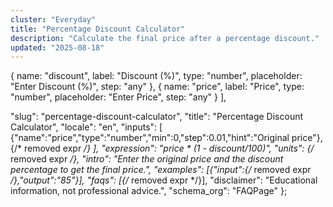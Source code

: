 ```yaml
---
cluster: "Everyday"
title: "Percentage Discount Calculator"
description: "Calculate the final price after a percentage discount."
updated: "2025-08-18"
---
```



  { name: "discount", label: "Discount (%)", type: "number", placeholder: "Enter Discount (%)", step: "any" },
  { name: "price", label: "Price", type: "number", placeholder: "Enter Price", step: "any" }
],

  "slug": "percentage-discount-calculator",
  "title": "Percentage Discount Calculator",
  "locale": "en",
  "inputs": [
    {"name":"price","type":"number","min":0,"step":0.01,"hint":"Original price"},
    {/* removed expr */}
  ],
  "expression": "price * (1 - discount/100)",
  "units": {/* removed expr */},
  "intro": "Enter the original price and the discount percentage to get the final price.",
  "examples": [{"input":{/* removed expr */},"output":"85"}],
  "faqs": [{/* removed expr */}],
  "disclaimer": "Educational information, not professional advice.",
  "schema_org": "FAQPage"
};

<BaseLayout title={schema.title} description={schema.description}>
  <Calculator schema={schema} />
</BaseLayout>
